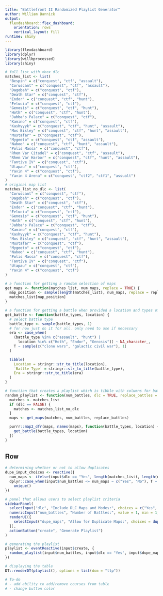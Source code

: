 ```yaml
---
title: "Battlefront II Randomized Playlist Generator"
author: William Bannick
output: 
  flexdashboard::flex_dashboard:
    orientation: rows
    vertical_layout: fill
runtime: shiny
---
```

<style>                     
.navbar {
  background-color:#267CB9;
}

.navbar-brand {
  display: grid;
  margin: auto;
  padding: 5px;
}

.navbar-author {
  margin-left: 0px;
}

body{
 font-family: 'Helvetica Neue';
}

.navbar .navbar-brand {
  text-decoration: none;
  font-weight: bold;
}

</style>                    

```r
library(flexdashboard)
library(dplyr)
library(willbprocessed)
library(shiny)
```


```r
# full list with xbox dlc
matches_list <- list(
  "Bespin" = c("conquest", "ctf", "assault"),
  "Coruscant" = c("conquest", "ctf", "assault"),
  "Dagobah" = c("conquest", "ctf"),
  "Death Star" = c("conquest", "ctf"),
  "Endor" = c("conquest", "ctf", "hunt"),
  "Felucia" = c("conquest", "ctf"),
  "Genosis" = c("conquest", "ctf", "hunt"),
  "Hoth" = c("conquest", "ctf", "hunt"),
  "Jabba's Palace" = c("conquest", "ctf"),
  "Kamino" = c("conquest", "ctf"),
  "Kashyyyk" = c("conquest", "ctf", "hunt", "assault"),
  "Mos Eisley" = c("conquest", "ctf", "hunt", "assault"),
  "Mustafar" = c("conquest", "ctf"),
  "Mygeeto" = c("conquest", "ctf", "assault"),
  "Naboo" = c("conquest", "ctf", "hunt", "assault"),
  "Polis Massa" = c("conquest", "ctf"),
  "Rhen Var Citadel" = c("conquest", "ctf", "assault"),
  "Rhen Var Harbor" = c("conquest", "ctf", "hunt", "assault"),
  "Tantive IV" = c("conquest", "ctf"),
  "Utapau" = c("conquest", "ctf"),
  "Yavin 4" = c("conquest", "ctf"),
  "Yavin 4 Arena" = c("conquest", "ctf2", "ctf1", "assualt")
)
# original map list
matches_list_no_dlc <- list(
  "Coruscant" = c("conquest", "ctf"),
  "Dagobah" = c("conquest", "ctf"),
  "Death Star" = c("conquest", "ctf"),
  "Endor" = c("conquest", "ctf", "hunt"),
  "Felucia" = c("conquest", "ctf"),
  "Genosis" = c("conquest", "ctf", "hunt"),
  "Hoth" = c("conquest", "ctf", "hunt"),
  "Jabba's Palace" = c("conquest", "ctf"),
  "Kamino" = c("conquest", "ctf"),
  "Kashyyyk" = c("conquest", "ctf", "hunt"),
  "Mos Eisley" = c("conquest", "ctf", "hunt", "assault"),
  "Mustafar" = c("conquest", "ctf"),
  "Mygeeto" = c("conquest", "ctf"),
  "Naboo" = c("conquest", "ctf", "hunt"),
  "Polis Massa" = c("conquest", "ctf"),
  "Tantive IV" = c("conquest", "ctf"),
  "Utapau" = c("conquest", "ctf"),
  "Yavin 4" = c("conquest", "ctf")
)
```



```r
# a function for getting a random selection of maps
get_maps <- function(matches_list, num_maps, replace = TRUE) {
  map_position <- sample(length(matches_list), num_maps, replace = replace)
  matches_list[map_position]
}

# a function for getting a battle when provided a location and types of battles
get_battle <- function(battle_types, location) {
  # select battle type
  battle_type <- sample(battle_types, 1)
  # for now just do it for all. only need to use if necessary
  era <- case_when(
    (battle_type %in% c("assault", "hunt") |
      location %in% c("Hoth", "Endor", "Genosis")) ~ NA_character_,
    T ~ sample(c("clone wars", "galactic civil war"), 1)
  )

  tibble(
    Location = stringr::str_to_title(location),
    `Battle Type` = stringr::str_to_title(battle_type),
    Era = stringr::str_to_title(era)
  )
}

# function that creates a playlist which is tibble with columns for battle locations, battle types, and eras
random_playlist <- function(num_battles, dlc = TRUE, replace_battles = TRUE) {
  matches <- matches_list
  if (dlc == FALSE) {
    matches <- matches_list_no_dlc
  }
  maps <- get_maps(matches, num_battles, replace_battles)

  purrr::map2_dfr(maps, names(maps), function(battle_types, location) {
    get_battle(battle_types, location)
  })
}
```

Row
-----------------------------------------------------------------------

```r
# determining whether or not to allow duplicates
dupe_input_choices <- reactive({
  num_maps <- ifelse(input$dlc == "Yes", length(matches_list), length(matches_list_no_dlc))
  dplyr::case_when(input$num_battles <= num_maps ~ c("Yes", "No"), T ~ "Yes") %>%
    unique()
})
```


```r
# panel that allows users to select playlist criteria
sidebarPanel(
  selectInput("dlc", "Include DLC Maps and Modes:", choices = c("Yes", "No"), width = "100%"),
  numericInput("num_battles", "Number of Battles:", value = 1, min = 1, width = "100%"),
  renderUI({
    selectInput("dupe_maps", "Allow for Duplicate Maps:", choices = dupe_input_choices(), selected = "Yes", width = "100%")
  }),
  actionButton("create", "Generate Playlist")
)
```

```r
# generating the playlist
playlist <- eventReactive(input$create, {
  random_playlist(input$num_battles, input$dlc == "Yes", input$dupe_maps == "Yes")
})

# displaying the table
DT::renderDT(playlist(), options = list(dom = "tlp"))

# To-do
# - add ability to add/remove courses from table
# - change button color
```

